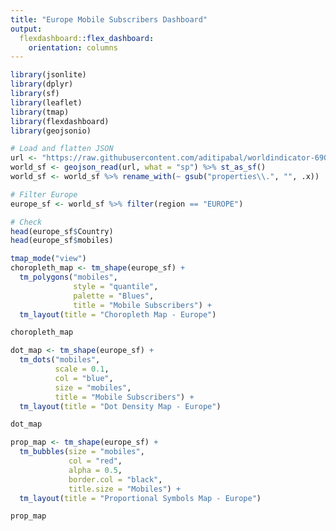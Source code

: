 ---
title: "Europe Mobile Subscribers Dashboard"
output: 
  flexdashboard::flex_dashboard:
    orientation: columns
---

```{r}
library(jsonlite)
library(dplyr)
library(sf)
library(leaflet)
library(tmap)
library(flexdashboard)
library(geojsonio)

```

```{r}



# Load and flatten JSON
url <- "https://raw.githubusercontent.com/aditipabal/worldindicator-690d/main/worldindicators.json"
world_sf <- geojson_read(url, what = "sp") %>% st_as_sf()
world_sf <- world_sf %>% rename_with(~ gsub("properties\\.", "", .x))

# Filter Europe
europe_sf <- world_sf %>% filter(region == "EUROPE")

```

```{r}

# Check
head(europe_sf$Country)
head(europe_sf$mobiles)

```

```{r}
tmap_mode("view")
choropleth_map <- tm_shape(europe_sf) +
  tm_polygons("mobiles",
              style = "quantile",
              palette = "Blues",
              title = "Mobile Subscribers") +
  tm_layout(title = "Choropleth Map - Europe")

choropleth_map


```

```{r}



dot_map <- tm_shape(europe_sf) +
  tm_dots("mobiles",
          scale = 0.1,
          col = "blue",
          size = "mobiles",
          title = "Mobile Subscribers") +
  tm_layout(title = "Dot Density Map - Europe")

dot_map

```

```{r}
prop_map <- tm_shape(europe_sf) +
  tm_bubbles(size = "mobiles",
             col = "red",
             alpha = 0.5,
             border.col = "black",
             title.size = "Mobiles") +
  tm_layout(title = "Proportional Symbols Map - Europe")

prop_map

```
